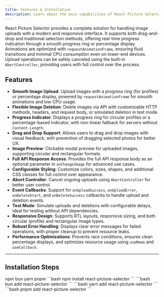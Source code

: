 ```yaml
---
title: Features & Installation
description: Learn about the main capabilities of React Picture Selector and how to install it in your project.
---
```


React Picture Selector provides a complete solution for handling image uploads with a modern and responsive interface. It supports both drag-and-drop and traditional selection methods, offering real-time progress indication through a smooth progress ring or percentage display. Animations are optimized with `requestAnimationFrame`, ensuring fluid transitions and minimal CPU consumption even on lower-end devices. Upload operations can be safely canceled using the built-in `AbortController`, providing users with full control over the process.


## Features

- **Smooth Image Upload**: Upload images with a progress ring (for profiles) or percentage display, powered by `requestAnimationFrame` for smooth animations and low CPU usage.
- **Flexible Image Deletion**: Delete images via API with customizable HTTP methods, headers, and request body, or simulated deletion in test mode.
- **Progress Indicator**: Displays a progress ring for circular profiles or a percentage-based indicator, with non-linear fallback for servers without `Content-Length`.
- **Drag and Drop Support**: Allows users to drag and drop images with visual feedback, with prevention of dragging selected photos for better UX.
- **Image Preview**: Clickable modal preview for uploaded images, supporting circular and rectangular formats.
- **Full API Response Access**: Provides the full API response body as an optional parameter in `onChangeImage` for advanced use cases.
- **Configurable Styling**: Customize colors, sizes, shapes, and additional CSS classes for full control over appearance.
- **Abort Controller**: Cancel ongoing uploads using `AbortController` for better user control.
- **Event Callbacks**: Support for `onUploadSuccess`, `onUploadError`, `onDeleteStart`, and `onDeleteSuccess` callbacks to handle upload and deletion events.
- **Test Mode**: Simulate uploads and deletions with configurable delays, ideal for testing without API dependencies.
- **Responsive Design**: Supports RTL layouts, responsive sizing, and both circular (profile) and rectangular image types.
- **Robust Error Handling**: Displays clear error messages for failed operations, with proper cleanup to prevent resource leaks.
- **Performance Optimizations**: Prevents race conditions, ensures clean percentage displays, and optimizes resource usage using `useMemo` and `useCallback`.

---

## Installation Steps

<CodeBlockTabs defaultValue="npm">
  <CodeBlockTabsList>
    <CodeBlockTabsTrigger value="npm">npm</CodeBlockTabsTrigger>
    <CodeBlockTabsTrigger value="bun">bun</CodeBlockTabsTrigger>
    <CodeBlockTabsTrigger value="yarn">yarn</CodeBlockTabsTrigger>
    <CodeBlockTabsTrigger value="pnpm">pnpm</CodeBlockTabsTrigger>
  </CodeBlockTabsList>
      <CodeBlockTab value="npm">
        ```bash
        npm install react-picture-selector
        ```
      </CodeBlockTab>
      <CodeBlockTab value="bun">
        ```bash
        bun add react-picture-selector
        ```
      </CodeBlockTab>
      <CodeBlockTab value="yarn">
        ```bash
        yarn add react-picture-selector
        ```
      </CodeBlockTab>
      <CodeBlockTab value="pnpm">
        ```bash
        pnpm add react-picture-selector
        ```
      </CodeBlockTab>
</CodeBlockTabs>

